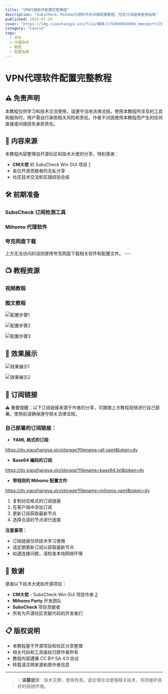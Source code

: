 ```yaml
---
title: "VPN代理软件配置完整教程"  
description: "SubsCheck、Mihomo代理软件的详细配置教程，包含订阅链接使用指南"  
published: 2025-07-29
cover: "https://img.xiaozhangya.xin/file/横屏/1753608038906_mmexport1753607938132.jpg" 
category: "Course"
tags:  
  - VPN  
  - 代理软件  
  - 教程  
  - 配置指南
---
```



# VPN代理软件配置完整教程  

## ⚠️ 免责声明  

<Info>  
本教程仅供学习和技术交流使用，请遵守当地法律法规。使用本教程所涉及的工具和服务时，用户需自行承担相关风险和责任。作者不对因使用本教程而产生的任何直接或间接损失承担责任。  
</Info>  

## 📝 内容来源  

本教程内容整理自开源社区和技术大佬的分享，特别感谢：  

- **CM大佬** 的 SubsCheck Win GUI 项目 [1](#1-0)   
- 各位开源贡献者的无私分享  
- 社区技术交流和实践经验总结  

## 🛠️ 前期准备  

### SubsCheck 订阅检测工具  

<LinkCard  
  title="SubsCheck-Win-GUI"  
  desc="Windows平台的订阅链接检测工具 - 来自CM大佬开源项目"  
  url="https://github.com/cmliu/SubsCheck-Win-GUI"  
  img="https://img.xiaozhangya.xin/file/Avatar/1753524993769_avatar10.jpg"  
/>  

### Mihomo 代理软件  

<LinkCard  
  title="Mihomo Party"  
  desc="跨平台的代理软件客户端 - 开源免费"  
  url="https://github.com/mihomo-party-org/mihomo-party"  
  img="https://img.xiaozhangya.xin/file/demo/1753772902810_logo1.png"
/>

### 夸克网盘下载  

<Info>
上方无法访问的话则使用夸克网盘下载相关软件和配置文件。
</Info>
---

<LinkCard  
  title="夸克网盘资源"  
  desc="相关软件和配置文件下载（第三方整理）"  
  url="https://pan.quark.cn/s/f6e8a750a2ae"  
  img="https://img.xiaozhangya.xin/file/demo/1753773251454_logo2.png"  
/>  

## 📺 教程资源  

### 视频教程  

<LinkCard  
  title="订阅链接配置教程"  
  desc="完整的视频教程，教您如何正确配置和使用订阅链接（转自技术大佬分享）"  
  url="https://youtu.be/sS9Tuf1PCyc?si=xi6vZA_Z_gtViGov"  
  img="https://img.xiaozhangya.xin/file/1753769786428_YouTube.png"  
/>  

### 图文教程  

<Collapse title="查看详细配置步骤">  

![配置步骤1](https://img.xiaozhangya.xin/file/demo/1753771659446_c1.png)  

![配置步骤2](https://img.xiaozhangya.xin/file/demo/1753771652467_c2.png)  

![配置步骤3](https://img.xiaozhangya.xin/file/demo/1753771770634_c3.png)  

</Collapse>  

## 🎯 效果展示  

![效果展示1](https://img.xiaozhangya.xin/file/demo/1753768851132_demo1.png)  

![效果展示2](https://img.xiaozhangya.xin/file/demo/1753768855621_demo2.png)  

## 🔗 订阅链接  

<Info>  
⚠️ 重要提醒：以下订阅链接来源于作者的分享，可跟随上方教程视频进行自己部署。使用前请确保遵守相关法律法规。  
</Info>  

### 自己部署的订阅链接：  

- **YAML 格式的订阅**:

https://dy.xiaozhangya.xin/storage?filename=all.yaml&token=dy

- **Base64 编码的订阅**:  

https://dy.xiaozhangya.xin/storage?filename=base64.txt&token=dy

- **带规则的 Mihomo 配置文件**:  

https://dy.xiaozhangya.xin/storage?filename=mihomo.yaml&token=dy

<Collapse title="订阅链接使用说明">  

1. 复制对应格式的订阅链接  
2. 在客户端中添加订阅  
3. 更新订阅获取最新节点  
4. 选择合适的节点进行连接  

**注意事项：**  

- 订阅链接仅供技术学习使用  
- 请定期更新订阅以获取最新节点  
- 如遇连接问题，请检查本地网络环境  

</Collapse>  

## 🙏 致谢  

感谢以下技术大佬和开源项目：  

- **CM大佬** - SubsCheck Win GUI 项目作者 [2](#1-1)   
- **Mihomo Party** 开发团队  
- **SubsCheck** 项目贡献者  
- 所有为开源社区贡献代码的开发者们  

## 📋 版权说明  

- 本教程基于开源项目和社区分享整理  
- 相关代码和工具版权归原作者所有  
- 教程内容遵循 CC BY-SA 4.0 协议  
- 转载请注明来源和原作者信息  

---

> 💡 **温馨提示**：技术无罪，使用有责。请合理合法使用相关技术，共同维护良好的网络环境。  

